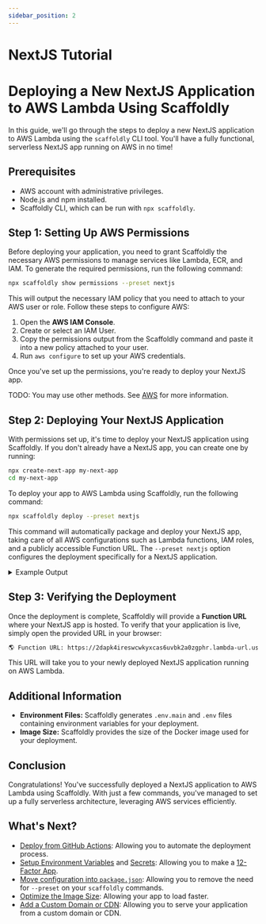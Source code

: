 ```yaml
---
sidebar_position: 2
---
```


# NextJS Tutorial

# Deploying a New NextJS Application to AWS Lambda Using Scaffoldly

In this guide, we'll go through the steps to deploy a new NextJS application to AWS Lambda using the `scaffoldly` CLI tool. You'll have a fully functional, serverless NextJS app running on AWS in no time!

## Prerequisites

- AWS account with administrative privileges.
- Node.js and npm installed.
- Scaffoldly CLI, which can be run with `npx scaffoldly`.

## Step 1: Setting Up AWS Permissions

Before deploying your application, you need to grant Scaffoldly the necessary AWS permissions to manage services like Lambda, ECR, and IAM. To generate the required permissions, run the following command:

```bash
npx scaffoldly show permissions --preset nextjs
```

This will output the necessary IAM policy that you need to attach to your AWS user or role. Follow these steps to configure AWS:

1. Open the **AWS IAM Console**.
2. Create or select an IAM User.
3. Copy the permissions output from the Scaffoldly command and paste it into a new policy attached to your user.
4. Run `aws configure` to set up your AWS credentials.

Once you've set up the permissions, you're ready to deploy your NextJS app.

TODO: You may use other methods. See [AWS](/docs/cloud/aws) for more information.

## Step 2: Deploying Your NextJS Application

With permissions set up, it's time to deploy your NextJS application using Scaffoldly. If you don't already have a NextJS app, you can create one by running:

```bash
npx create-next-app my-next-app
cd my-next-app
```

To deploy your app to AWS Lambda using Scaffoldly, run the following command:

```bash
npx scaffoldly deploy --preset nextjs
```

This command will automatically package and deploy your NextJS app, taking care of all AWS configurations such as Lambda functions, IAM roles, and a publicly accessible Function URL. The `--preset nextjs` option configures the deployment specifically for a NextJS application.

<details>
  <summary>Example Output</summary>

Here's an example output of the deployment process:

```bash
✅ Updated Identity: arn:aws:iam::123456789012:user/scaffoldly
✅ Updated ECR Repository: my-next-app
✅ Updated Local Image Digest: sha256:8cd79bd887e8fe17dc80717ef560504bc7f83b01569bdfe1bc17f7eb0ae73b98
✅ Updated Secret: arn:aws:secretsmanager:us-east-1:123456789012:secret:my-next-app@main-I0l2Eb
✅ Updated IAM Role: my-next-app-b7547354
✅ Updated IAM Role Policy: my-next-app
✅ Updated Lambda Function: my-next-app
✅ Updated Function URL: https://2dapk4ireswcwkyxcas6uvbk2a0zgphr.lambda-url.us-east-1.on.aws
✅ Updated Function Policies: InvokeFunctionUrl
✅ Updated Schedule Group: my-next-app-b7547354
✅ Updated Local Image: 123456789012.dkr.ecr.us-east-1.amazonaws.com/my-next-app:0.1.0-b7547354
✅ Updated Local Image Digest: sha256:439a7d2f955d803b51677d548461486b01f250c954bcbcddc9a308598194534a
✅ Updated Lambda Function: my-next-app
✅ Updated Function Code: my-next-app@sha256:439a7d2f955d803b51677d548461486b01f250c954bcbcddc9a308598194534a
✅ Updated Function Alias: main (version: 1)
✅ Updated Function URL: https://2dapk4ireswcwkyxcas6uvbk2a0zgphr.lambda-url.us-east-1.on.aws

🚀 Deployment Complete!
   📄 Env Files: .env.main, .env
   📦 Image Size: 641.55 MB
   🌎 Function URL: https://2dapk4ireswcwkyxcas6uvbk2a0zgphr.lambda-url.us-east-1.on.aws
```

</details>

## Step 3: Verifying the Deployment

Once the deployment is complete, Scaffoldly will provide a **Function URL** where your NextJS app is hosted. To verify that your application is live, simply open the provided URL in your browser:

```bash
🌎 Function URL: https://2dapk4ireswcwkyxcas6uvbk2a0zgphr.lambda-url.us-east-1.on.aws
```

This URL will take you to your newly deployed NextJS application running on AWS Lambda.

## Additional Information

- **Environment Files:** Scaffoldly generates `.env.main` and `.env` files containing environment variables for your deployment.
- **Image Size:** Scaffoldly provides the size of the Docker image used for your deployment.

## Conclusion

Congratulations! You've successfully deployed a NextJS application to AWS Lambda using Scaffoldly. With just a few commands, you've managed to set up a fully serverless architecture, leveraging AWS services efficiently.

## What's Next?

- [Deploy from GitHub Actions](/docs/gha): Allowing you to automate the deployment process.
- [Setup Environment Variables](/docs/config/environment) and [Secrets](/docs/config/secrets): Allowing you to make a [12-Factor App](https://12factor.net/).
- [Move configuration into `package.json`](/docs/config#package-json): Allowing you to remove the need for `--preset` on your `scaffoldly` commands.
- [Optimize the Image Size](/docs/config/presets/nextjs/output-modes): Allowing your app to load faster.
- [Add a Custom Domain or CDN](/docs/cloud/cdn): Allowing you to serve your application from a custom domain or CDN.
